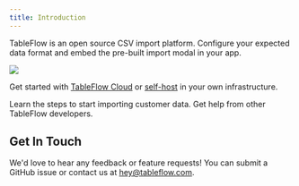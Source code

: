 ```yaml
---
title: Introduction
---
```

TableFlow is an open source CSV import platform. Configure your expected data format and embed the pre-built import modal in your app.

<Frame><img src="https://tableflow-public-cdn.s3.amazonaws.com/2023-10-03-data-review" />
</Frame>

Get started with [TableFlow Cloud](https://app.tableflow.com) or [self-host](/self-host) in your own infrastructure.

<CardGroup cols={2}>
    <Card title="Implementation Steps" icon="person-running-fast" href="configure-importer">
        Learn the steps to start importing customer data.
    </Card>
    <Card
        title="Slack Community"
        icon="slack"
        href="https://join.slack.com/t/tableflow/shared_invite/zt-1psu47idh-vnItf_BaWcIWih8flGZ0fw"
    >
        Get help from other TableFlow developers.
    </Card>
</CardGroup>

## Get In Touch
We'd love to hear any feedback or feature requests! You can submit a GitHub issue or contact us at [hey@tableflow.com](mailto:hey@tableflow.com).
